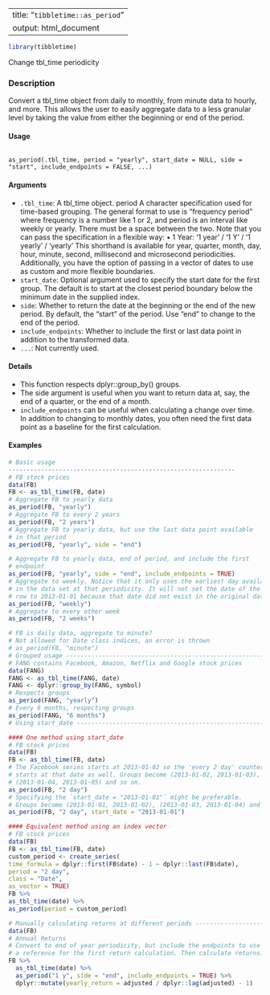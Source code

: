 
---
title: "``tibbletime::as_period``"
output: html_document
---

```r
library(tibbletime)
```
Change tbl_time periodicity

### Description
Convert a tbl_time object from daily to monthly, from minute data to hourly, and more. This allows the user to easily aggregate data to a less granular level by taking the value from either the beginning or end of the period.

#### Usage

<pre><code>
as_period(.tbl_time, period = "yearly", start_date = NULL, side = "start", include_endpoints = FALSE, ...)
</code></pre>

#### Arguments
* ``.tbl_time``: A tbl_time object. period A character specification used for time-based grouping. The general format to
use is "frequency period" where frequency is a number like 1 or 2, and period is an interval like weekly or yearly. There must be a space between the two. Note that you can pass the specification in a flexible way:
• 1 Year: '1 year' / '1 Y' / '1 yearly' / 'yearly'
This shorthand is available for year, quarter, month, day, hour, minute, second, millisecond and microsecond periodicities.
Additionally, you have the option of passing in a vector of dates to use as custom and more flexible boundaries.
* ``start_date``: Optional argument used to specify the start date for the first group. The default is to start at the closest period boundary below the minimum date in the supplied index.
* ``side``: Whether to return the date at the beginning or the end of the new period. By default, the "start" of the period. Use "end" to change to the end of the period.
* ``include_endpoints``: Whether to include the first or last data point in addition to the transformed data.
* ``...``: Not currently used.

#### Details

* This function respects dplyr::group_by() groups.
* The side argument is useful when you want to return data at, say, the end of a quarter, or the end
of a month.
* ``include_endpoints`` can be useful when calculating a change over time. In addition to changing to
monthly dates, you often need the first data point as a baseline for the first calculation.

#### Examples
```r
# Basic usage 
---------------------------------------------------------------
# FB stock prices
data(FB)
FB <- as_tbl_time(FB, date)
# Aggregate FB to yearly data
as_period(FB, "yearly")
# Aggregate FB to every 2 years
as_period(FB, "2 years")
# Aggregate FB to yearly data, but use the last data point available
# in that period
as_period(FB, "yearly", side = "end")
```

```r
# Aggregate FB to yearly data, end of period, and include the first
# endpoint
as_period(FB, "yearly", side = "end", include_endpoints = TRUE)
# Aggregate to weekly. Notice that it only uses the earliest day available
# in the data set at that periodicity. It will not set the date of the first
# row to 2013-01-01 because that date did not exist in the original data set.
as_period(FB, "weekly")
# Aggregate to every other week
as_period(FB, "2 weeks")
```
```r
# FB is daily data, aggregate to minute?
# Not allowed for Date class indices, an error is thrown
# as_period(FB, "minute")
# Grouped usage -------------------------------------------------------------
# FANG contains Facebook, Amazon, Netflix and Google stock prices
data(FANG)
FANG <- as_tbl_time(FANG, date)
FANG <- dplyr::group_by(FANG, symbol)
# Respects groups
as_period(FANG, "yearly")
# Every 6 months, respecting groups
as_period(FANG, "6 months")
# Using start_date ----------------------------------------------------------
```

```r
#### One method using start_date
# FB stock prices
data(FB)
FB <- as_tbl_time(FB, date)
# The Facebook series starts at 2013-01-02 so the 'every 2 day' counter
# starts at that date as well. Groups become (2013-01-02, 2013-01-03),
# (2013-01-04, 2013-01-05) and so on.
as_period(FB, "2 day")
# Specifying the `start_date = "2013-01-01"` might be preferable.
# Groups become (2013-01-01, 2013-01-02), (2013-01-03, 2013-01-04) and so on.
as_period(FB, "2 day", start_date = "2013-01-01")
```

```r
#### Equivalent method using an index vector
# FB stock prices
data(FB)
FB <- as_tbl_time(FB, date)
custom_period <- create_series(
time_formula = dplyr::first(FB$date) - 1 ~ dplyr::last(FB$date),
period = "2 day",
class = "Date",
as_vector = TRUE)
FB %>%
as_tbl_time(date) %>%
as_period(period = custom_period)
```

```r
# Manually calculating returns at different periods -------------------------
data(FB)
# Annual Returns
# Convert to end of year periodicity, but include the endpoints to use as
# a reference for the first return calculation. Then calculate returns.
FB %>%
  as_tbl_time(date) %>%
  as_period("1 y", side = "end", include_endpoints = TRUE) %>%
  dplyr::mutate(yearly_return = adjusted / dplyr::lag(adjusted) - 1)
```
